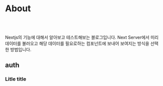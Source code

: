 # About

<br />
<br />

Nextjs의 기능에 대해서 알아보고 테스트해보는 블로그입니다.
Next Server에서 미리 데이터를 불러오고 해당 데이터를 필요로하는 컴포넌트에 보내어 보여지는 방식을 선택한 방법입니다.

## auth

### Litle title
